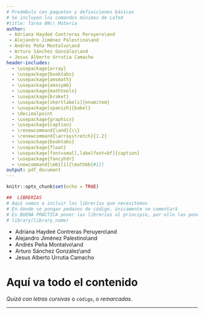 ---
# Preámbulo con paquetes y definiciones básicas
# Se incluyen los comandos mínimos de LaTeX
#title: Tarea 0N\\ Materia
author:
 - Adriana Haydeé Contreras Peruyero\and
 - Alejandro Jiménez Palestino\and
 - Andrés Peña Montalvo\and
 - Arturo Sánchez González\and
 - Jesus Alberto Urrutia Camacho
header-includes:
  - \usepackage{array}
  - \usepackage{booktabs}
  - \usepackage{amsmath}
  - \usepackage{amssymb}
  - \usepackage{mathtools}
  - \usepackage{braket}
  - \usepackage[shortlabels]{enumitem}
  - \usepackage[spanish]{babel}
  - \decimalpoint
  - \usepackage{graphicx}
  - \usepackage{caption}
  - \renewcommand{\and}{\\}
  - \renewcommand{\arraystretch}{1.2}
  - \usepackage{booktabs}
  - \usepackage{float}
  - \usepackage[font=small,labelfont=bf]{caption}
  - \usepackage{fancyhdr}
  - \newcommand{\mb}[1]{\mathbb{#1}}
output: pdf_document
---

<!-- El siguiente código sirve para poner el logo del encabezado. -->
\pagestyle{fancy}
\fancyhf{}

\rhead{\begin{picture}(0,0) 
\put(-40,-20)
{\includegraphics[width=30mm]
{images/iimas}} 
\end{picture}}

\renewcommand{\headrulewidth}{0pt}
\rfoot[\thepage]{\vspace{-0.5cm} \thepage}


```{r setup, include = FALSE}
knitr::opts_chunk$set(echo = TRUE)
```

```{r include = FALSE, echo = FALSE}
##  LIBRERÍAS
# Aquí vamos a incluir las librerías que necesitemos
# En donde se pongan pedazos de código, únicamente se comentará
# Es BUENA PRÁCTICA poner las librerías al principio, por ello las ponemos aquí
# library(library_name)
```


 \begin{center}
 \bigskip 
 \textbf{\Large Tarea 0N \\ Materia}
 \end{center}
 
 - Adriana Haydeé Contreras Peruyero\and
 - Alejandro Jiménez Palestino\and
 - Andrés Peña Montalvo\and
 - Arturo Sánchez González\and
 - Jesus Alberto Urrutia Camacho


# Aquí va todo el contenido

_Quizá con letras cursivas_ o `código`, o *remarcadas*.

---
<!-- por si necesitamos incluir referencias -->
\begin{thebibliography}{99}
  \bibitem{autor23}
      Nombre del autor,
      \emph{Título del libro},
      núm. ed.,
      Editorial,
      año.
      
\end{thebibliography}
